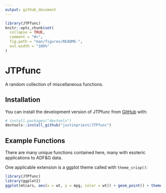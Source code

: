 ```yaml
---
output: github_document
---
```


<!-- README.md is generated from README.Rmd. Please edit that file -->

```r
library(JTPfunc)
knitr::opts_chunk$set(
  collapse = TRUE,
  comment = "#>",
  fig.path = "man/figures/README-",
  out.width = "100%"
)
```

# JTPfunc

<!-- badges: start -->
<!-- badges: end -->

A random collection of miscellaneous functions. 

## Installation

You can install the development version of JTPfunc from [GitHub](https://github.com/) with:

``` r 
# install.packages("devtools")
devtools::install_github("justinpriest/JTPfunc")
```

## Example Functions

There are many unique functions contained here, many with esoteric applications 
to ADF&G data.  

One applicable extension is a ggplot theme called with `theme_crisp()`:
```r
library(JTPfunc)
library(ggplot2)
ggplot(mtcars, aes(x = wt, y = mpg, color = wt)) + geom_point() + theme_crisp()
```


